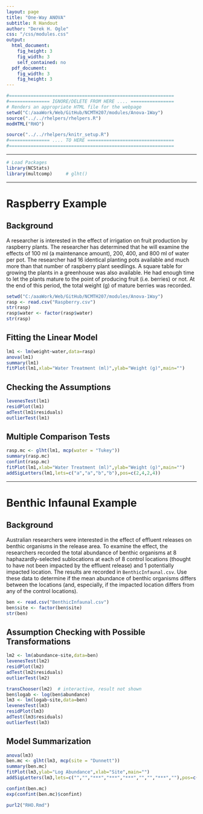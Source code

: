 ```yaml
---
layout: page
title: "One-Way ANOVA"
subtitle: R Handout
author: "Derek H. Ogle"
css: "/css/modules.css"
output:
  html_document:
    fig_height: 3
    fig_width: 3
    self_contained: no
  pdf_document:
    fig_width: 3
    fig_height: 3
---
```


```r
#=============================================================
#=============== IGNORE/DELETE FROM HERE .... ================
# Renders an appropriate HTML file for the webpage
setwd("C:/aaaWork/Web/GitHub/NCMTH207/modules/Anova-1Way")
source("../../rhelpers/rhelpers.R")
modHTML("RHO")
```

```r
source("../../rhelpers/knitr_setup.R")
#=============== .... TO HERE ================================
#=============================================================
```
----

```r
# Load Packages
library(NCStats)
library(multcomp)     # glht()
```

----

# Raspberry Example
## Background

A researcher is interested in the effect of irrigation on fruit production by raspberry plants.  The researcher has determined that he will examine the effects of 100 ml (a maintenance amount), 200, 400, and 800 ml of water per pot.  The researcher had 16 identical planting pots available and much more than that number of raspberry plant seedlings.  A square table for growing the plants in a greenhouse was also available.  He had enough time to let the plants mature to the point of producing fruit (i.e. berries) or not.  At the end of this period, the total weight (g) of mature berries was recorded.

```r
setwd("C:/aaaWork/Web/GitHub/NCMTH207/modules/Anova-1Way")
rasp <- read.csv("Raspberry.csv")
str(rasp)
rasp$water <- factor(rasp$water)
str(rasp)
```

## Fitting the Linear Model
```r
lm1 <- lm(weight~water,data=rasp)
anova(lm1)
summary(lm1)
fitPlot(lm1,xlab="Water Treatment (ml)",ylab="Weight (g)",main="")
```

## Checking the Assumptions
```r
levenesTest(lm1)
residPlot(lm1)
adTest(lm1$residuals)
outlierTest(lm1)
```

## Multiple Comparison Tests
```r
rasp.mc <- glht(lm1, mcp(water = "Tukey"))
summary(rasp.mc)
confint(rasp.mc)
fitPlot(lm1,xlab="Water Treatment (ml)",ylab="Weight (g)",main="")
addSigLetters(lm1,lets=c("a","a","b","b"),pos=c(2,4,2,4))
```

----

\newpage

# Benthic Infaunal Example
## Background

Australian researchers were interested in the effect of effluent releases on benthic organisms in the release area.  To examine the effect, the researchers recorded the total abundance of benthic organisms at 8 haphazardly-selected sublocations at each of 8 control locations (thought to have not been impacted by the effluent release) and 1 potentially impacted location.  The results are recorded in `BenthicInfaunal.csv`.  Use these data to determine if the mean abundance of benthic organisms differs between the locations (and, especially, if the impacted location differs from any of the control locations).

```r
ben <- read.csv("BenthicInfaunal.csv")
ben$site <- factor(ben$site)
str(ben)
```

## Assumption Checking with Possible Transformations
```r
lm2 <- lm(abundance~site,data=ben)
levenesTest(lm2)
residPlot(lm2)
adTest(lm2$residuals)
outlierTest(lm2)
```

```r
transChooser(lm2)  # interactive, result not shown
ben$logab <- log(ben$abundance)
lm3 <- lm(logab~site,data=ben)
levenesTest(lm3)
residPlot(lm3)
adTest(lm3$residuals)
outlierTest(lm3)
```

\newpage

## Model Summarization
```r
anova(lm3)
ben.mc <- glht(lm3, mcp(site = "Dunnett"))
summary(ben.mc)
fitPlot(lm3,ylab="Log Abundance",xlab="Site",main="")
addSigLetters(lm3,lets=c("","","***","***","***","","","***",""),pos=c(2,4,2,4,2,2,4,2,4))
```

```r
confint(ben.mc)
exp(confint(ben.mc)$confint)

```

```r
purl2("RHO.Rmd")
```
